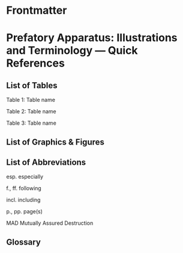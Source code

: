 # Frontmatter

# Prefatory Apparatus: Illustrations and Terminology --- Quick References {.unnumbered}

## List of Tables

Table 1: 	Table name

Table 2: 	Table name

Table 3:	Table name

## List of Graphics & Figures

## List of Abbreviations

esp.		especially

f., ff.		following

incl.		including

p., pp.		page(s)

MAD		Mutually Assured Destruction

## Glossary